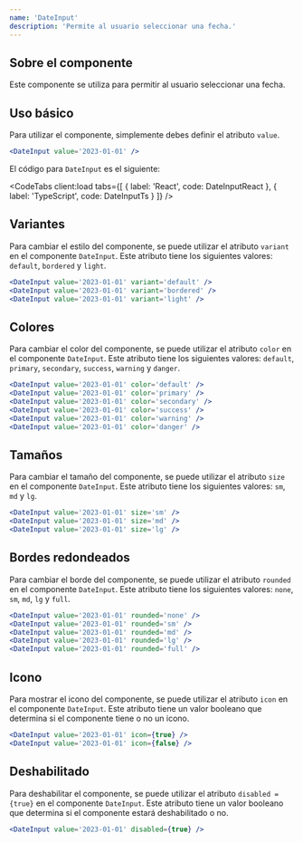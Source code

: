 ```yaml
---
name: 'DateInput'
description: 'Permite al usuario seleccionar una fecha.'
---
```



## Sobre el componente

Este componente se utiliza para permitir al usuario seleccionar una fecha.

## Uso básico

Para utilizar el componente, simplemente debes definir el atributo `value`.

<Preview>
  <div class='flex items-center justify-center gap-x-2 w-full m-auto'>
    <DateInput client:load value='2023-01-01' />
  </div>
</Preview>

<CodeBlock client:load>

```jsx
<DateInput value='2023-01-01' />
```

</CodeBlock>

El código para `DateInput` es el siguiente:

<CodeTabs
  client:load
  tabs={[
    { label: 'React', code: DateInputReact },
    { label: 'TypeScript', code: DateInputTs }
  ]}
/>

## Variantes

Para cambiar el estilo del componente, se puede utilizar el atributo `variant` en el componente `DateInput`. Este atributo tiene los siguientes valores: `default`, `bordered` y `light`.

<Preview>
  <div class='flex flex-col items-center justify-center gap-y-2 w-full m-auto'>
    <div class='flex items-center justify-center gap-x-2 w-full m-auto'>
      <DateInput client:load value='2023-01-01' variant='default' />
    </div>
    <div class='flex items-center justify-center gap-x-2 w-full m-auto'>
      <DateInput client:load value='2023-01-01' variant='bordered' />
    </div>
    <div class='flex items-center justify-center gap-x-2 w-full m-auto'>
      <DateInput client:load value='2023-01-01' variant='light' />
    </div>
  </div>
</Preview>

<CodeBlock client:load>

```jsx
<DateInput value='2023-01-01' variant='default' />
<DateInput value='2023-01-01' variant='bordered' />
<DateInput value='2023-01-01' variant='light' />
```

</CodeBlock>

## Colores

Para cambiar el color del componente, se puede utilizar el atributo `color` en el componente `DateInput`. Este atributo tiene los siguientes valores: `default`, `primary`, `secondary`, `success`, `warning` y `danger`.

<Preview>
  <div class='flex flex-col items-center justify-center gap-y-2 w-full m-auto'>
    <div class='flex items-center justify-center gap-x-2 w-full m-auto'>
      <DateInput client:load value='2023-01-01' color='default' />
    </div>
    <div class='flex items-center justify-center gap-x-2 w-full m-auto'>
      <DateInput client:load value='2023-01-01' color='primary' />
    </div>
    <div class='flex items-center justify-center gap-x-2 w-full m-auto'>
      <DateInput client:load value='2023-01-01' color='secondary' />
    </div>
    <div class='flex items-center justify-center gap-x-2 w-full m-auto'>
      <DateInput client:load value='2023-01-01' color='success' />
    </div>
    <div class='flex items-center justify-center gap-x-2 w-full m-auto'>
      <DateInput client:load value='2023-01-01' color='warning' />
    </div>
    <div class='flex items-center justify-center gap-x-2 w-full m-auto'>
      <DateInput client:load value='2023-01-01' color='danger' />
    </div>
  </div>
</Preview>

<CodeBlock client:load>

```jsx
<DateInput value='2023-01-01' color='default' />
<DateInput value='2023-01-01' color='primary' />
<DateInput value='2023-01-01' color='secondary' />
<DateInput value='2023-01-01' color='success' />
<DateInput value='2023-01-01' color='warning' />
<DateInput value='2023-01-01' color='danger' />
```

</CodeBlock>

## Tamaños

Para cambiar el tamaño del componente, se puede utilizar el atributo `size` en el componente `DateInput`. Este atributo tiene los siguientes valores: `sm`, `md` y `lg`.

<Preview>
  <div class='flex flex-col items-center justify-center gap-y-2 w-full m-auto'>
    <div class='flex items-center justify-center gap-x-2 w-full m-auto'>
      <DateInput client:load value='2023-01-01' size='sm' />
    </div>
    <div class='flex items-center justify-center gap-x-2 w-full m-auto'>
      <DateInput client:load value='2023-01-01' size='md' />
    </div>
    <div class='flex items-center justify-center gap-x-2 w-full m-auto'>
      <DateInput client:load value='2023-01-01' size='lg' />
    </div>
  </div>
</Preview>

<CodeBlock client:load>

```jsx
<DateInput value='2023-01-01' size='sm' />
<DateInput value='2023-01-01' size='md' />
<DateInput value='2023-01-01' size='lg' />
```

</CodeBlock>

## Bordes redondeados

Para cambiar el borde del componente, se puede utilizar el atributo `rounded` en el componente `DateInput`. Este atributo tiene los siguientes valores: `none`, `sm`, `md`, `lg` y `full`.

<Preview>
  <div class='flex flex-col items-center justify-center gap-y-2 w-full m-auto'>
    <div class='flex items-center justify-center gap-x-2 w-full m-auto'>
      <DateInput client:load value='2023-01-01' rounded='none' />
    </div>
    <div class='flex items-center justify-center gap-x-2 w-full m-auto'>
      <DateInput client:load value='2023-01-01' rounded='sm' />
    </div>
    <div class='flex items-center justify-center gap-x-2 w-full m-auto'>
      <DateInput client:load value='2023-01-01' rounded='md' />
    </div>
    <div class='flex items-center justify-center gap-x-2 w-full m-auto'>
      <DateInput client:load value='2023-01-01' rounded='lg' />
    </div>
    <div class='flex items-center justify-center gap-x-2 w-full m-auto'>
      <DateInput client:load value='2023-01-01' rounded='full' />
    </div>
  </div>
</Preview>

<CodeBlock client:load>

```jsx
<DateInput value='2023-01-01' rounded='none' />
<DateInput value='2023-01-01' rounded='sm' />
<DateInput value='2023-01-01' rounded='md' />
<DateInput value='2023-01-01' rounded='lg' />
<DateInput value='2023-01-01' rounded='full' />
```

</CodeBlock>

## Icono

Para mostrar el icono del componente, se puede utilizar el atributo `icon` en el componente `DateInput`. Este atributo tiene un valor booleano que determina si el componente tiene o no un icono.

<Preview>
  <div class='flex flex-col items-center justify-center gap-y-2 w-full m-auto'>
    <div class='flex items-center justify-center gap-x-2 w-full m-auto'>
      <DateInput client:load value='2023-01-01' icon={true} />
    </div>
    <div class='flex items-center justify-center gap-x-2 w-full m-auto'>
      <DateInput client:load value='2023-01-01' icon={false} />
    </div>
  </div>
</Preview>

<CodeBlock client:load>

```jsx
<DateInput value='2023-01-01' icon={true} />
<DateInput value='2023-01-01' icon={false} />
```

</CodeBlock>

## Deshabilitado

Para deshabilitar el componente, se puede utilizar el atributo `disabled = {true}` en el componente `DateInput`. Este atributo tiene un valor booleano que determina si el componente estará deshabilitado o no.

<Preview>
  <div class='flex flex-col items-center justify-center gap-y-2 w-full m-auto'>
    <div class='flex items-center justify-center gap-x-2 w-full m-auto'>
      <DateInput client:load value='2023-01-01' disabled={true} />
    </div>
  </div>
</Preview>

<CodeBlock client:load>

```jsx
<DateInput value='2023-01-01' disabled={true} />
```

</CodeBlock>

